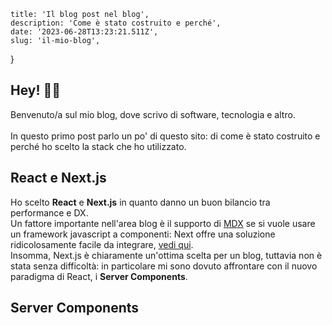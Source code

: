 	title: 'Il blog post nel blog',
	description: 'Come è stato costruito e perché',
	date: '2023-06-28T13:23:21.511Z',
	slug: 'il-mio-blog',
}

## Hey! 👋🏼

Benvenuto/a sul mio blog, dove scrivo di software, tecnologia e altro.
\
\
In questo primo post parlo un po' di questo sito: di come è stato costruito e perché ho scelto la stack che ho utilizzato.

## React e Next.js

Ho scelto **React** e **Next.js** in quanto danno un buon bilancio tra performance e DX.\
Un fattore importante nell'area blog è il supporto di [MDX](https://mdxjs.com/) se si vuole usare un framework javascript a componenti:
Next offre una soluzione ridicolosamente facile da integrare, [vedi qui](https://nextjs.org/docs/app/building-your-application/configuring/mdx).\
Insomma, Next.js è chiaramente un'ottima scelta per un blog, tuttavia non è stata senza difficoltà: in particolare mi sono dovuto affrontare con il nuovo paradigma di React, i **Server Components**.

## Server Components
